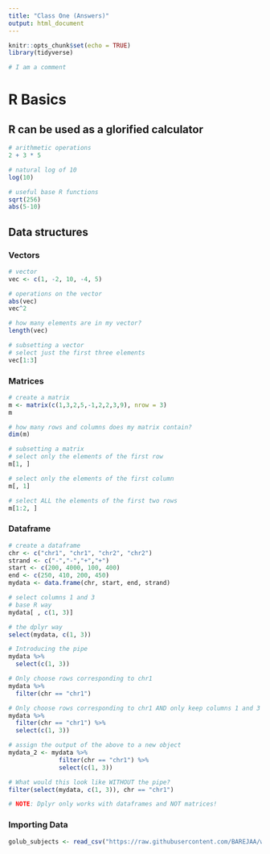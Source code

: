 ```yaml
---
title: "Class One (Answers)"
output: html_document
---
```


```r
knitr::opts_chunk$set(echo = TRUE)
library(tidyverse)

# I am a comment
```

# R Basics

## R can be used as a glorified calculator  
```r
# arithmetic operations
2 + 3 * 5

# natural log of 10
log(10)

# useful base R functions
sqrt(256)
abs(5-10)
```

## Data structures 

### Vectors
```r
# vector
vec <- c(1, -2, 10, -4, 5)

# operations on the vector
abs(vec)
vec^2

# how many elements are in my vector?
length(vec)

# subsetting a vector
# select just the first three elements
vec[1:3]
```

### Matrices
```r
# create a matrix
m <- matrix(c(1,3,2,5,-1,2,2,3,9), nrow = 3)
m

# how many rows and columns does my matrix contain?
dim(m)

# subsetting a matrix
# select only the elements of the first row
m[1, ]

# select only the elements of the first column
m[, 1]

# select ALL the elements of the first two rows
m[1:2, ]
```

### Dataframe
```r
# create a dataframe
chr <- c("chr1", "chr1", "chr2", "chr2")
strand <- c("-","-","+","+")
start <- c(200, 4000, 100, 400)
end <- c(250, 410, 200, 450)
mydata <- data.frame(chr, start, end, strand)

# select columns 1 and 3
# base R way
mydata[ , c(1, 3)]

# the dplyr way
select(mydata, c(1, 3))

# Introducing the pipe
mydata %>% 
  select(c(1, 3))

# Only choose rows corresponding to chr1
mydata %>% 
  filter(chr == "chr1")

# Only choose rows corresponding to chr1 AND only keep columns 1 and 3
mydata %>% 
  filter(chr == "chr1") %>% 
  select(c(1, 3))

# assign the output of the above to a new object
mydata_2 <- mydata %>% 
              filter(chr == "chr1") %>% 
              select(c(1, 3))

# What would this look like WITHOUT the pipe?
filter(select(mydata, c(1, 3)), chr == "chr1")

# NOTE: Dplyr only works with dataframes and NOT matrices!
```

### Importing Data
```r
golub_subjects <- read_csv("https://raw.githubusercontent.com/BAREJAA/website_for_john/master/datasets/golub_kaggle/golub_subjects.csv")
```

